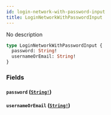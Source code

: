 ```yaml
---
id: login-network-with-password-input
title: LoginNetworkWithPasswordInput
---
```


No description

```graphql
type LoginNetworkWithPasswordInput {
  password: String!
  usernameOrEmail: String!
}
```

### Fields

#### `password` ([`String!`](/docs/graphql/scalars/string))

#### `usernameOrEmail` ([`String!`](/docs/graphql/scalars/string))
